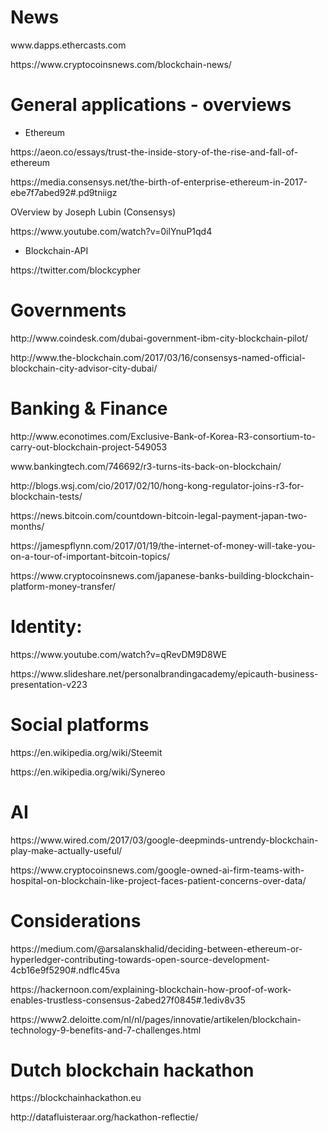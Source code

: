 
# News

www.dapps.ethercasts.com

https://www.cryptocoinsnews.com/blockchain-news/ 
 

# General applications - overviews


- Ethereum

https://aeon.co/essays/trust-the-inside-story-of-the-rise-and-fall-of-ethereum 

https://media.consensys.net/the-birth-of-enterprise-ethereum-in-2017-ebe7f7abed92#.pd9tniigz
 
OVerview by Joseph Lubin (Consensys)

https://www.youtube.com/watch?v=0ilYnuP1qd4

- Blockchain-API

https://twitter.com/blockcypher



# Governments

http://www.coindesk.com/dubai-government-ibm-city-blockchain-pilot/

http://www.the-blockchain.com/2017/03/16/consensys-named-official-blockchain-city-advisor-city-dubai/


# Banking & Finance


http://www.econotimes.com/Exclusive-Bank-of-Korea-R3-consortium-to-carry-out-blockchain-project-549053

www.bankingtech.com/746692/r3-turns-its-back-on-blockchain/ 

http://blogs.wsj.com/cio/2017/02/10/hong-kong-regulator-joins-r3-for-blockchain-tests/

https://news.bitcoin.com/countdown-bitcoin-legal-payment-japan-two-months/ 

https://jamespflynn.com/2017/01/19/the-internet-of-money-will-take-you-on-a-tour-of-important-bitcoin-topics/ 

https://www.cryptocoinsnews.com/japanese-banks-building-blockchain-platform-money-transfer/



# Identity:

https://www.youtube.com/watch?v=qRevDM9D8WE

https://www.slideshare.net/personalbrandingacademy/epicauth-business-presentation-v223



# Social platforms

https://en.wikipedia.org/wiki/Steemit

https://en.wikipedia.org/wiki/Synereo


# AI

https://www.wired.com/2017/03/google-deepminds-untrendy-blockchain-play-make-actually-useful/

https://www.cryptocoinsnews.com/google-owned-ai-firm-teams-with-hospital-on-blockchain-like-project-faces-patient-concerns-over-data/





# Considerations

https://medium.com/@arsalanskhalid/deciding-between-ethereum-or-hyperledger-contributing-towards-open-source-development-4cb16e9f5290#.ndflc45va

https://hackernoon.com/explaining-blockchain-how-proof-of-work-enables-trustless-consensus-2abed27f0845#.1ediv8v35

https://www2.deloitte.com/nl/nl/pages/innovatie/artikelen/blockchain-technology-9-benefits-and-7-challenges.html




# Dutch blockchain hackathon

https://blockchainhackathon.eu

http://datafluisteraar.org/hackathon-reflectie/


 




